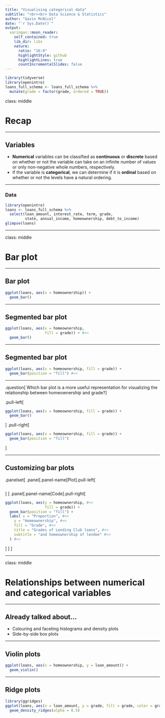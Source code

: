 ```yaml
---
title: "Visualising categorical data"
subtitle: "<br><br> Data Science & Statistics"
author: "Gavin McNicol"
date: "`r Sys.Date()`"
output:
  xaringan::moon_reader:
    self_contained: true
    lib_dir: libs
    nature:
      ratio: "16:9"
      highlightStyle: github
      highlightLines: true
      countIncrementalSlides: false
---
```


```r
library(tidyverse)
library(openintro)
loans_full_schema <- loans_full_schema %>%
  mutate(grade = factor(grade, ordered = TRUE))
```

class: middle

# Recap

---

## Variables

- **Numerical** variables can be classified as **continuous** or **discrete** based on whether or not the variable can take on an infinite number of values or only non-negative whole numbers, respectively.
- If the variable is **categorical**, we can determine if it is **ordinal** based on whether or not the levels have a natural ordering.

---

### Data 

```r
library(openintro)
loans <- loans_full_schema %>%
  select(loan_amount, interest_rate, term, grade, 
         state, annual_income, homeownership, debt_to_income)
glimpse(loans)
```

---

class: middle

# Bar plot

---

## Bar plot

```r
ggplot(loans, aes(x = homeownership)) +
  geom_bar()
```

---

## Segmented bar plot

```r
ggplot(loans, aes(x = homeownership, 
                  fill = grade)) + #<<
  geom_bar()
```

---

## Segmented bar plot

```r
ggplot(loans, aes(x = homeownership, fill = grade)) +
  geom_bar(position = "fill") #<<
```

---

.question[
Which bar plot is a more useful representation for visualizing the relationship between homeownership and grade?
]

.pull-left[
```r
ggplot(loans, aes(x = homeownership, fill = grade)) +
  geom_bar()
```
]
.pull-right[
```r
ggplot(loans, aes(x = homeownership, fill = grade)) +
  geom_bar(position = "fill")
```
]

---

## Customizing bar plots

.panelset[
.panel[.panel-name[Plot].pull-left[
```r
```
]
]
.panel[.panel-name[Code].pull-right[
```r
ggplot(loans, aes(y = homeownership, #<<
                  fill = grade)) +
  geom_bar(position = "fill") +
  labs( x = "Proportion", #<<
    y = "Homeownership", #<<
    fill = "Grade", #<<
    title = "Grades of Lending Club loans", #<<
    subtitle = "and homeownership of lendee" #<<
  ) #<<
```
]
]
]

---

class: middle

# Relationships between numerical and categorical variables

---

## Already talked about...

- Colouring and faceting histograms and density plots
- Side-by-side box plots

---

## Violin plots

```r
ggplot(loans, aes(x = homeownership, y = loan_amount)) +
  geom_violin()
```

---

## Ridge plots

```r
library(ggridges)
ggplot(loans, aes(x = loan_amount, y = grade, fill = grade, color = grade)) + 
  geom_density_ridges(alpha = 0.5)
```
